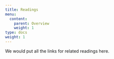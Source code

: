 ```yaml
---
title: Readings
menu:
  content:
    parent: Overview
    weight: 1
type: docs
weight: 1
---
```


We would put all the links for related readings here.